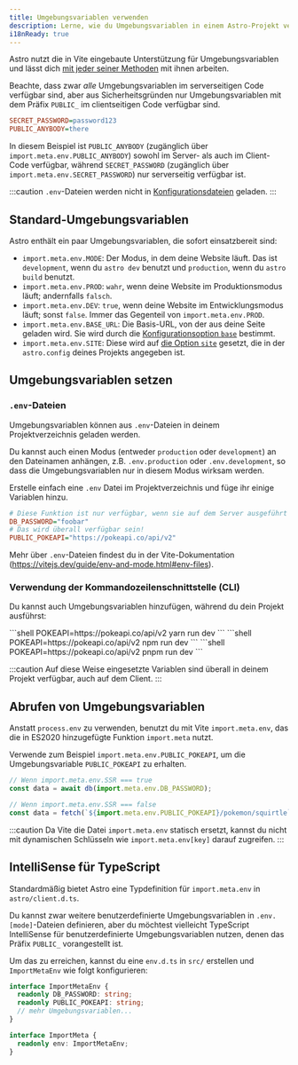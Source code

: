 ```yaml
---
title: Umgebungsvariablen verwenden
description: Lerne, wie du Umgebungsvariablen in einem Astro-Projekt verwenden kannst.
i18nReady: true
---
```


Astro nutzt die in Vite eingebaute Unterstützung für Umgebungsvariablen und lässt dich [mit jeder seiner Methoden](https://vitejs.dev/guide/env-and-mode.html) mit ihnen arbeiten.

Beachte, dass zwar _alle_ Umgebungsvariablen im serverseitigen Code verfügbar sind, aber aus Sicherheitsgründen nur Umgebungsvariablen mit dem Präfix `PUBLIC_` im clientseitigen Code verfügbar sind.

```ini title=".env"
SECRET_PASSWORD=password123
PUBLIC_ANYBODY=there
```

In diesem Beispiel ist `PUBLIC_ANYBODY` (zugänglich über `import.meta.env.PUBLIC_ANYBODY`) sowohl im Server- als auch im Client-Code verfügbar, während `SECRET_PASSWORD` (zugänglich über `import.meta.env.SECRET_PASSWORD`) nur serverseitig verfügbar ist.

:::caution
`.env`-Dateien werden nicht in [Konfigurationsdateien](/de/guides/configuring-astro/) geladen.
:::

## Standard-Umgebungsvariablen

Astro enthält ein paar Umgebungsvariablen, die sofort einsatzbereit sind:

- `import.meta.env.MODE`: Der Modus, in dem deine Website läuft. Das ist `development`, wenn du `astro dev` benutzt und `production`, wenn du `astro build` benutzt.
- `import.meta.env.PROD`: `wahr`, wenn deine Website im Produktionsmodus läuft; andernfalls `falsch`.
- `import.meta.env.DEV`: `true`, wenn deine Website im Entwicklungsmodus läuft; sonst `false`. Immer das Gegenteil von `import.meta.env.PROD`.
- `import.meta.env.BASE_URL`: Die Basis-URL, von der aus deine Seite geladen wird. Sie wird durch die [Konfigurationsoption `base`](/de/reference/configuration-reference/#base) bestimmt.
- `import.meta.env.SITE`: Diese wird auf [die Option `site`](/de/reference/configuration-reference/#site) gesetzt, die in der `astro.config` deines Projekts angegeben ist.

## Umgebungsvariablen setzen

### `.env`-Dateien
Umgebungsvariablen können aus `.env`-Dateien in deinem Projektverzeichnis geladen werden.

Du kannst auch einen Modus (entweder `production` oder `development`) an den Dateinamen anhängen, z.B. `.env.production` oder `.env.development`, so dass die Umgebungsvariablen nur in diesem Modus wirksam werden.

Erstelle einfach eine `.env` Datei im Projektverzeichnis und füge ihr einige Variablen hinzu.

```ini title=".env"
# Diese Funktion ist nur verfügbar, wenn sie auf dem Server ausgeführt wird!
DB_PASSWORD="foobar"
# Das wird überall verfügbar sein!
PUBLIC_POKEAPI="https://pokeapi.co/api/v2"
```

Mehr über `.env`-Dateien findest du in der Vite-Dokumentation (https://vitejs.dev/guide/env-and-mode.html#env-files).

### Verwendung der Kommandozeilenschnittstelle (CLI)
Du kannst auch Umgebungsvariablen hinzufügen, während du dein Projekt ausführst:

<PackageManagerTabs>
 <Fragment slot="yarn">
    ```shell
    POKEAPI=https://pokeapi.co/api/v2 yarn run dev
    ```
 </Fragment>
 <Fragment slot="npm">
    ```shell
    POKEAPI=https://pokeapi.co/api/v2 npm run dev
    ```
 </Fragment>
 <Fragment slot="pnpm">
    ```shell
    POKEAPI=https://pokeapi.co/api/v2 pnpm run dev
    ```
 </Fragment>
</PackageManagerTabs>

:::caution
Auf diese Weise eingesetzte Variablen sind überall in deinem Projekt verfügbar, auch auf dem Client.
:::
## Abrufen von Umgebungsvariablen

Anstatt `process.env` zu verwenden, benutzt du mit Vite `import.meta.env`, das die in ES2020 hinzugefügte Funktion `import.meta` nutzt.

Verwende zum Beispiel `import.meta.env.PUBLIC_POKEAPI`, um die Umgebungsvariable `PUBLIC_POKEAPI` zu erhalten.

```js /(?<!//.*)import.meta.env.[A-Z_]+/
// Wenn import.meta.env.SSR === true
const data = await db(import.meta.env.DB_PASSWORD);

// Wenn import.meta.env.SSR === false
const data = fetch(`${import.meta.env.PUBLIC_POKEAPI}/pokemon/squirtle`);
```

:::caution
Da Vite die Datei `import.meta.env` statisch ersetzt, kannst du nicht mit dynamischen Schlüsseln wie `import.meta.env[key]` darauf zugreifen.
:::

## IntelliSense für TypeScript

Standardmäßig bietet Astro eine Typdefinition für `import.meta.env` in `astro/client.d.ts`.

Du kannst zwar weitere benutzerdefinierte Umgebungsvariablen in `.env.[mode]`-Dateien definieren, aber du möchtest vielleicht TypeScript IntelliSense für benutzerdefinierte Umgebungsvariablen nutzen, denen das Präfix `PUBLIC_` vorangestellt ist.

Um das zu erreichen, kannst du eine `env.d.ts` in `src/` erstellen und `ImportMetaEnv` wie folgt konfigurieren:

```ts title="src/env.d.ts"
interface ImportMetaEnv {
  readonly DB_PASSWORD: string;
  readonly PUBLIC_POKEAPI: string;
  // mehr Umgebungsvariablen...
}

interface ImportMeta {
  readonly env: ImportMetaEnv;
}
```
